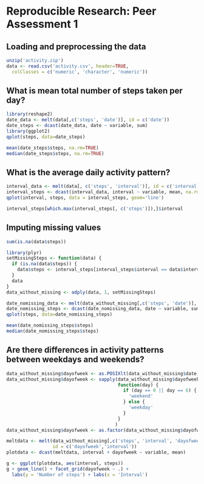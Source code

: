# Reproducible Research: Peer Assessment 1


## Loading and preprocessing the data
```r
unzip('activity.zip')
data <- read.csv('activity.csv', header=TRUE, 
  colClasses = c('numeric', 'character', 'numeric'))
```
## What is mean total number of steps taken per day?

```r
library(reshape2)
date_data <- melt(data[,c('steps', 'date')], id = c('date'))
date_steps <- dcast(date_data, date ~ variable, sum)
library(ggplot2)
qplot(steps, data=date_steps)
```

```r
mean(date_steps$steps, na.rm=TRUE)
median(date_steps$steps, na.rm=TRUE)
```

## What is the average daily activity pattern?

```r
interval_data <- melt(data[, c('steps', 'interval')], id = c('interval')) 
interval_steps <- dcast(interval_data, interval ~ variable, mean, na.rm = TRUE)
qplot(interval, steps, data = interval_steps, geom='line')
```

```r
interval_steps[which.max(interval_steps[, c('steps')]),]$interval
```

## Imputing missing values

```r
sum(is.na(data$steps))
```

```r
library(plyr)
setMissingSteps <- function(data) {
  if (is.na(data$steps)) {
    data$steps <- interval_steps[interval_steps$interval == data$interval, ]$steps
  }
  data
}
data_without_missing <- adply(data, 1, setMissingSteps)
```

```r
date_nomissing_data <- melt(data_without_missing[,c('steps', 'date')], id = c('date'))
date_nomissing_steps <- dcast(date_nomissing_data, date ~ variable, sum)
qplot(steps, data=date_nomissing_steps)
```

```r
mean(date_nomissing_steps$steps)
median(date_nomissing_steps$steps)
```


## Are there differences in activity patterns between weekdays and weekends?

```r
data_without_missing$dayofweek <- as.POSIXlt(data_without_missing$date)$wday
data_without_missing$dayofweek <- sapply(data_without_missing$dayofweek, 
                                         function(day) {
                                           if (day == 0 || day == 6) {
                                             'weekend'
                                           } else {
                                             'weekday'
                                           }
                                         }
                                        )
data_without_missing$dayofweek <- as.factor(data_without_missing$dayofweek)

meltdata <- melt(data_without_missing[,c('steps', 'interval', 'dayofweek')], 
                 id = c('dayofweek','interval'))
plotdata <- dcast(meltdata, interval + dayofweek ~ variable, mean)

g <- ggplot(plotdata, aes(interval, steps))
g + geom_line() + facet_grid(dayofweek ~ .) + 
  labs(y = 'Number of steps') + labs(x = 'Interval')
```